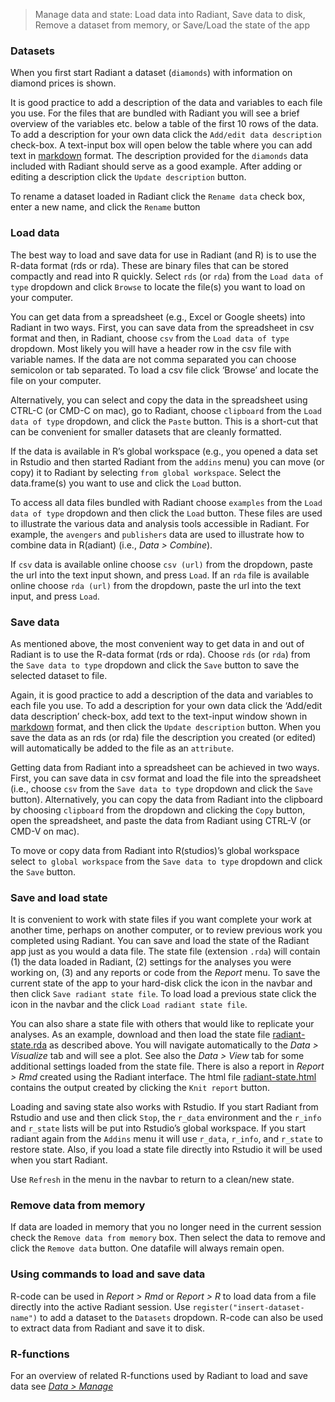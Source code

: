 > Manage data and state: Load data into Radiant, Save data to disk, Remove a dataset from memory, or Save/Load the state of the app

### Datasets

When you first start Radiant a dataset (`diamonds`) with information on diamond prices is shown.

It is good practice to add a description of the data and variables to each file you use. For the files that are bundled with Radiant you will see a brief overview of the variables etc. below a table of the first 10 rows of the data. To add a description for your own data click the `Add/edit data description` check-box. A text-input box will open below the table where you can add text in
<a href="http://rmarkdown.rstudio.com/authoring_pandoc_markdown.html" target="_blank">markdown</a> format. The description provided for the `diamonds` data included with Radiant should serve as a good example. After adding or editing a description click the `Update description` button.

To rename a dataset loaded in Radiant click the `Rename data` check box, enter a new name, and click the `Rename` button

### Load data

The best way to load and save data for use in Radiant (and R) is to use the R-data format (rds or rda). These are binary files that can be stored compactly and read into R quickly. Select `rds` (or `rda`) from the `Load data of type` dropdown and click `Browse` to locate the file(s) you want to load on your computer.

You can get data from a spreadsheet (e.g., Excel or Google sheets) into Radiant in two ways. First, you can save data from the spreadsheet in csv format and then, in Radiant, choose `csv` from the `Load data of type` dropdown. Most likely you will have a header row in the csv file with variable names. If the data are not comma separated you can choose semicolon or tab separated. To load a csv file click 'Browse' and locate the file on your computer.

Alternatively, you can select and copy the data in the spreadsheet using CTRL-C (or CMD-C on mac), go to Radiant, choose `clipboard` from the `Load data of type` dropdown, and click the `Paste` button. This is a short-cut that can be convenient for smaller datasets that are cleanly formatted.

If the data is available in R's global workspace (e.g., you opened a data set in Rstudio and then started Radiant from the `addins` menu) you can move (or copy) it to Radiant by selecting `from global workspace`. Select the data.frame(s) you want to use and click the `Load` button.

To access all data files bundled with Radiant choose `examples` from the `Load data of type` dropdown and then click the `Load` button. These files are used to illustrate the various data and analysis tools accessible in Radiant. For example, the `avengers` and `publishers` data are used to illustrate how to combine data in R(adiant) (i.e., _Data > Combine_).

If `csv` data is available online choose `csv (url)` from the dropdown, paste the url into the text input shown, and press `Load`. If an `rda` file is available online choose `rda (url)` from the dropdown, paste the url into the text input, and press `Load`.

### Save data

As mentioned above, the most convenient way to get data in and out of Radiant is to use the R-data format (rds or rda). Choose `rds` (or `rda`) from the `Save data to type` dropdown and click the `Save` button to save the selected dataset to file.

Again, it is good practice to add a description of the data and variables to each file you use. To add a description for your own data click the 'Add/edit data description' check-box, add text to the text-input window shown in
<a href="http://rmarkdown.rstudio.com/authoring_pandoc_markdown.html" target="_blank">markdown</a> format, and then click the `Update description` button. When you save the data as an rds (or rda) file the description you created (or edited) will automatically be added to the file as an `attribute`.

Getting data from Radiant into a spreadsheet can be achieved in two ways. First, you can save data in csv format and load the file into the spreadsheet (i.e., choose `csv` from the `Save data to type` dropdown and click the `Save` button). Alternatively, you can copy the data from Radiant into the clipboard by choosing `clipboard` from the dropdown and clicking the `Copy` button, open the spreadsheet, and paste the data from Radiant using CTRL-V (or CMD-V on mac).

To move or copy data from Radiant into R(studios)'s global workspace select `to global workspace` from the `Save data to type` dropdown and click the `Save` button.

### Save and load state

It is convenient to work with state files if you want complete your work at another time, perhaps on another computer, or to review previous work you completed using Radiant. You can save and load the state of the Radiant app just as you would a data file. The state file (extension `.rda`) will contain (1) the data loaded in Radiant, (2) settings for the analyses you were working on, (3) and any reports or code from the _Report_ menu. To save the current state of the app to your hard-disk click the <i title='Save' class='fa fa-save'></i> icon in the navbar and then click `Save radiant state file`. To load load a previous state click the <i title='Save' class='fa fa-save'></i> icon in the navbar and the click `Load radiant state file`. 

You can also share a state file with others that would like to replicate your analyses. As an example, download and then load the state file [radiant-state.rda](https://radiant-rstats.github.io/docs/examples/radiant-state.rda) as described above. You will navigate automatically to the _Data > Visualize_ tab and will see a plot. See also the _Data > View_ tab for some additional settings loaded from the state file. There is also a report in _Report > Rmd_ created using the Radiant interface. The html file <a href="https://radiant-rstats.github.io/docs/examples/radiant-state.html" target="_blank">radiant-state.html</a> contains the output created by clicking the `Knit report` button.

Loading and saving state also works with Rstudio. If you start Radiant from Rstudio and use <i title='Power off' class='fa fa-power-off'></i> and then click `Stop`, the `r_data` environment and the `r_info` and `r_state` lists will be put into Rstudio's global workspace. If you start radiant again from the `Addins` menu it will use `r_data`, `r_info`, and `r_state` to restore state. Also, if you load a state file directly into Rstudio it will be used when you start Radiant.

Use `Refresh` in the <i title='Power off' class='fa fa-power-off'></i> menu in the navbar to return to a clean/new state.

### Remove data from memory

If data are loaded in memory that you no longer need in the current session check the `Remove data from memory` box. Then select the data to remove and click the `Remove data` button. One datafile will always remain open.

### Using commands to load and save data

R-code can be used in _Report > Rmd_ or _Report > R_ to load data from a file directly into the active Radiant session. Use `register("insert-dataset-name")` to add a dataset to the `Datasets` dropdown. R-code can also be used to extract data from Radiant and save it to disk. 

### R-functions

For an overview of related R-functions used by Radiant to load and save data see <a href = " https://radiant-rstats.github.io/radiant.data/reference/index.html#section-data-manage" target="_blank">_Data > Manage_</a>
